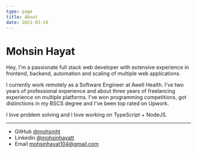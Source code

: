 ```yaml
---
type: page
title: About
date: 2021-03-19
---
```


# Mohsin Hayat

Hey, I'm a passionate full stack web developer with extensive experience in frontend, backend, automation and scaling of multiple web applications. 

I currently work remotely as a Software Engineer at Awell Health. I've two years of professional experience and about three years of freelancing experience on multiple platforms. I've won programming competitions, got distinctions in my BSCS degree and I've been top rated on Upwork.

I love problem solving and I love working on TypeScript + NodeJS. 

---

- GitHub [@mohsinht](https://github.com/mohsinht)
- Linkedin [@mohsinhayatt](https://www.linkedin.com/in/mohsinhayatt/)
- Email mohsinhayat104@gmail.com
